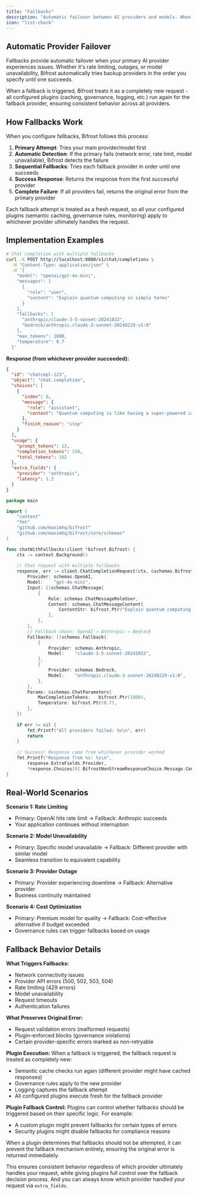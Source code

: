 ```yaml
---
title: "Fallbacks"
description: "Automatic failover between AI providers and models. When your primary provider fails, Bifrost seamlessly switches to backup providers without interrupting your application."
icon: "list-check"
---
```


## Automatic Provider Failover

Fallbacks provide automatic failover when your primary AI provider experiences issues. Whether it's rate limiting, outages, or model unavailability, Bifrost automatically tries backup providers in the order you specify until one succeeds.

When a fallback is triggered, Bifrost treats it as a completely new request - all configured plugins (caching, governance, logging, etc.) run again for the fallback provider, ensuring consistent behavior across all providers.

## How Fallbacks Work

When you configure fallbacks, Bifrost follows this process:

1. **Primary Attempt**: Tries your main provider/model first
2. **Automatic Detection**: If the primary fails (network error, rate limit, model unavailable), Bifrost detects the failure
3. **Sequential Fallbacks**: Tries each fallback provider in order until one succeeds
4. **Success Response**: Returns the response from the first successful provider
5. **Complete Failure**: If all providers fail, returns the original error from the primary provider

Each fallback attempt is treated as a fresh request, so all your configured plugins (semantic caching, governance rules, monitoring) apply to whichever provider ultimately handles the request.

## Implementation Examples

<Tabs group="fallbacks">
<Tab title="Gateway">

```bash
# Chat completion with multiple fallbacks
curl -X POST http://localhost:8080/v1/chat/completions \
  -H "Content-Type: application/json" \
  -d '{
    "model": "openai/gpt-4o-mini",
    "messages": [
      {
        "role": "user",
        "content": "Explain quantum computing in simple terms"
      }
    ],
    "fallbacks": [
      "anthropic/claude-3-5-sonnet-20241022",
      "bedrock/anthropic.claude-3-sonnet-20240229-v1:0"
    ],
    "max_tokens": 1000,
    "temperature": 0.7
  }'
```

**Response (from whichever provider succeeded):**
```json
{
  "id": "chatcmpl-123",
  "object": "chat.completion",
  "choices": [
    {
      "index": 0,
      "message": {
        "role": "assistant", 
        "content": "Quantum computing is like having a super-powered calculator..."
      },
      "finish_reason": "stop"
    }
  ],
  "usage": {
    "prompt_tokens": 12,
    "completion_tokens": 150,
    "total_tokens": 162
  },
  "extra_fields": {
    "provider": "anthropic",
    "latency": 1.2
  }
}
```

</Tab>

<Tab title="Go SDK">

```go
package main

import (
    "context"
    "fmt"
    "github.com/maximhq/bifrost"
    "github.com/maximhq/bifrost/core/schemas"
)

func chatWithFallbacks(client *bifrost.Bifrost) {
    ctx := context.Background()
    
    // Chat request with multiple fallbacks
    response, err := client.ChatCompletionRequest(ctx, &schemas.BifrostChatRequest{
        Provider: schemas.OpenAI,
        Model:    "gpt-4o-mini",
        Input: []schemas.ChatMessage{
            {
                Role: schemas.ChatMessageRoleUser,
                Content: schemas.ChatMessageContent{
                    ContentStr: bifrost.Ptr("Explain quantum computing in simple terms"),
                },
            },
        },
        // Fallback chain: OpenAI → Anthropic → Bedrock
        Fallbacks: []schemas.Fallback{
            {
                Provider: schemas.Anthropic,
                Model:    "claude-3-5-sonnet-20241022",
            },
            {
                Provider: schemas.Bedrock,
                Model:    "anthropic.claude-3-sonnet-20240229-v1:0",
            },
        },
        Params: &schemas.ChatParameters{
            MaxCompletionTokens:   bifrost.Ptr(1000),
            Temperature: bifrost.Ptr(0.7),
        },
    })
    
    if err != nil {
        fmt.Printf("All providers failed: %v\n", err)
        return
    }
    
    // Success! Response came from whichever provider worked
    fmt.Printf("Response from %s: %s\n", 
        response.ExtraFields.Provider, 
        *response.Choices[0].BifrostNonStreamResponseChoice.Message.Content.ContentStr)
}
```

</Tab>

</Tabs>

## Real-World Scenarios

**Scenario 1: Rate Limiting**
- Primary: OpenAI hits rate limit → Fallback: Anthropic succeeds
- Your application continues without interruption

**Scenario 2: Model Unavailability** 
- Primary: Specific model unavailable → Fallback: Different provider with similar model
- Seamless transition to equivalent capability

**Scenario 3: Provider Outage**
- Primary: Provider experiencing downtime → Fallback: Alternative provider
- Business continuity maintained

**Scenario 4: Cost Optimization**
- Primary: Premium model for quality → Fallback: Cost-effective alternative if budget exceeded
- Governance rules can trigger fallbacks based on usage

## Fallback Behavior Details

**What Triggers Fallbacks:**
- Network connectivity issues
- Provider API errors (500, 502, 503, 504)
- Rate limiting (429 errors)
- Model unavailability
- Request timeouts
- Authentication failures

**What Preserves Original Error:**
- Request validation errors (malformed requests)
- Plugin-enforced blocks (governance violations)
- Certain provider-specific errors marked as non-retryable

**Plugin Execution:**
When a fallback is triggered, the fallback request is treated as completely new:
- Semantic cache checks run again (different provider might have cached responses)
- Governance rules apply to the new provider
- Logging captures the fallback attempt
- All configured plugins execute fresh for the fallback provider

**Plugin Fallback Control:**
Plugins can control whether fallbacks should be triggered based on their specific logic. For example:
- A custom plugin might prevent fallbacks for certain types of errors
- Security plugins might disable fallbacks for compliance reasons

When a plugin determines that fallbacks should not be attempted, it can prevent the fallback mechanism entirely, ensuring the original error is returned immediately.

This ensures consistent behavior regardless of which provider ultimately handles your request, while giving plugins full control over the fallback decision process. And you can always know which provider handled your request via `extra_fields`.
